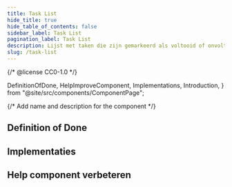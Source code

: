 ```yaml
---
title: Task List
hide_title: true
hide_table_of_contents: false
sidebar_label: Task List
pagination_label: Task List
description: Lijst met taken die zijn gemarkeerd als voltooid of onvoltooid.
slug: /task-list
---
```


{/* @license CC0-1.0 */}

  DefinitionOfDone,
  HelpImproveComponent,
  Implementations,
  Introduction,
} from "@site/src/components/ComponentPage";

{/* Add name and description for the component */}


<Introduction component={component} headingLevel={1} description={description} />

## Definition of Done

<DefinitionOfDone component={component} headingLevel={3} />

## Implementaties

<Implementations component={component} headingLevel={3} />

## Help component verbeteren

<HelpImproveComponent component={component} headingLevel={3} />

